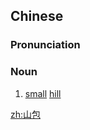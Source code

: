 ==Chinese==
{{zh-forms}}

===Pronunciation===
{{zh-pron
|m=shānbāo
|c=saan1 baau1
|mn=qz,xm,zz:soaⁿ-pau
|cat=n
}}

===Noun===
{{zh-noun}}

# {{lb|zh|dialect}} [[small]] [[hill]]

[[zh:山包]]